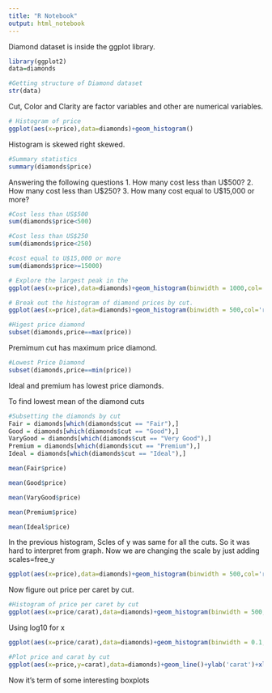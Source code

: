 ```yaml
---
title: "R Notebook"
output: html_notebook
---
```


Diamond dataset is inside the ggplot library.

```r
library(ggplot2)
data=diamonds
```

```r
#Getting structure of Diamond dataset
str(data)
```
 Cut, Color and Clarity are factor variables and other are numerical variables.
 
```r
# Histogram of price 
ggplot(aes(x=price),data=diamonds)+geom_histogram()
```
 Histogram is skewed right skewed.
 
```r
#Summary statistics 
summary(diamonds$price)
```
 
 Answering the following questions 
1. How many cost less than U$500?
2. How many cost less than U$250?
3. How many cost equal to U$15,000 or more?

```r
#Cost less than US$500
sum(diamonds$price<500)
```
```r
#Cost less than US$250
sum(diamonds$price<250)
```
```r
#cost equal to U$15,000 or more
sum(diamonds$price>=15000)
```
```r
# Explore the largest peak in the
ggplot(aes(x=price),data=diamonds)+geom_histogram(binwidth = 1000,col='red')+ggtitle('Histogram of the price')+ylab('Frequency')+xlab('Diamond price')
```
```r
# Break out the histogram of diamond prices by cut.
ggplot(aes(x=price),data=diamonds)+geom_histogram(binwidth = 500,col='red')+ggtitle('Histogram of the price')+ylab('Frequency')+xlab('Diamond price')+facet_wrap(~cut)+theme_minimal()
```
```r
#Higest price diamond
subset(diamonds,price==max(price))
```

Premimum cut has maximum price diamond.

```r
#Lowest Price Diamond
subset(diamonds,price==min(price))
```
Ideal and premium has lowest price diamonds.

To find lowest mean of the diamond cuts 
```r
#Subsetting the diamonds by cut
Fair = diamonds[which(diamonds$cut == "Fair"),]
Good = diamonds[which(diamonds$cut == "Good"),]
VaryGood = diamonds[which(diamonds$cut == "Very Good"),]
Premium = diamonds[which(diamonds$cut == "Premium"),]
Ideal = diamonds[which(diamonds$cut == "Ideal"),]

```

```r
mean(Fair$price)
```
```r
mean(Good$price)
```
```r
mean(VaryGood$price)
```
```r
mean(Premium$price)
```
```r
mean(Ideal$price)
```

In the previous histogram, Scles of y was same for all the cuts. So it was hard to interpret from graph. Now we are changing the scale by just adding scales=free_y

```r
ggplot(aes(x=price),data=diamonds)+geom_histogram(binwidth = 500,col='red')+ggtitle('Histogram of the price')+ylab('Frequency')+xlab('Diamond price')+facet_wrap(~cut,scales="free_y")+theme_minimal()
```
 Now figure out price per caret by cut.
```r
#Histogram of price per caret by cut
ggplot(aes(x=price/carat),data=diamonds)+geom_histogram(binwidth = 500,col='red')+ggtitle('Histogram of the price per carat')+ylab('Frequency')+xlab('Diamond price per carat')+facet_wrap(~cut,scales="free_y")+theme_minimal()
```
 
 Using log10 for x 
```r
ggplot(aes(x=price/carat),data=diamonds)+geom_histogram(binwidth = 0.1,col='red')+ggtitle('Histogram of the price per carat')+ylab('Frequency')+xlab('Diamond price per carat')+facet_wrap(~cut,scales="free_y")+theme_minimal()+scale_x_log10()
```
 
 
 
```r
#Plot price and carat by cut
ggplot(aes(x=price,y=carat),data=diamonds)+geom_line()+ylab('carat')+xlab('Diamond price')+facet_wrap(~cut,scales="free_y")+theme_minimal()
```
 
 Now it's term of some interesting boxplots 
 
